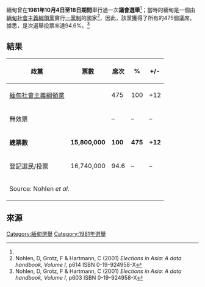 緬甸曾在'''1981年10月4日至18日期間'''舉行過一次'''議會選舉'''<ref name=N1/>；當時的緬甸是一個由[[緬甸社會主義綱領黨|緬甸社會主義綱領黨]]實行[[一黨制|一黨制]]的國家<ref>Nohlen, D, Grotz, F & Hartmann, C (2001) ''Elections in Asia: A data handbook, Volume I'', p614 ISBN 0-19-924958-X</ref>，因此，該黨獲得了所有的475個議席。據悉，是次選舉投票率達94.6%。<ref name=N1>Nohlen, D, Grotz, F & Hartmann, C (2001) ''Elections in Asia: A data handbook, Volume I'', p603 ISBN 0-19-924958-X</ref>

==結果==
{| class=wikitable style=text-align:right
!政黨
!票數
!席次
!%
!+/-
|-
|align=left|[[緬甸社會主義綱領黨|緬甸社會主義綱領黨]]|| ||475 ||100||+12
|-
|align=left|無效票|| ||–||–||–
|-
|align=left|'''總票數'''||'''15,800,000'''||'''100'''||'''475'''||'''+12'''
|-
|align=left|登記選民/投票||16,740,000||94.6||–||–
|-
|colspan=5 align=left|Source: Nohlen ''et al.''
|}

==來源==
{{reflist}}

{{Burmese elections}}

[[Category:緬甸選舉|Category:緬甸選舉]]
[[Category:1981年選舉|Category:1981年選舉]]
